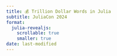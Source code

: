 ```yaml
---
title: 💰 Trillion Dollar Words in Julia
subtitle: JuliaCon 2024
format:
  julia-revealjs: 
    scrollable: true
    smaller: true
date: last-modified
---
```


